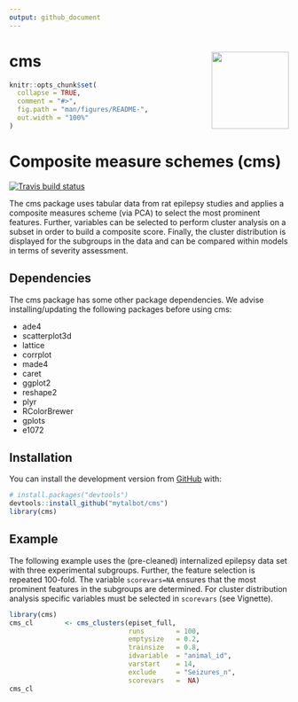 ```yaml
---
output: github_document
---
```


<!-- README.md is generated from README.Rmd. Please edit that file -->

# cms <img src="https://talbotsr.com/cms/logo.png" align="right" height="139" />
  
```r
knitr::opts_chunk$set(
  collapse = TRUE,
  comment = "#>",
  fig.path = "man/figures/README-",
  out.width = "100%"
)
```
# Composite measure schemes (cms)

<!-- badges: start -->
[![Travis build status](https://travis-ci.org/mytalbot/cms.svg?branch=master)](https://travis-ci.org/r-lib/usethis)
<!-- badges: end -->

The cms package uses tabular data from rat epilepsy studies and applies a composite measures scheme (via PCA) to select the most prominent features. Further, variables can be selected to perform cluster analysis on a subset in order to build a composite score. Finally, the cluster distribution is displayed for the subgroups in the data and can be compared within models in terms of severity assessment.



## Dependencies
The cms package has some other package dependencies. We advise installing/updating the following packages before using cms:  

* ade4  
* scatterplot3d  
* lattice  
* corrplot  
* made4  
* caret  
* ggplot2  
* reshape2  
* plyr  
* RColorBrewer  
* gplots  
* e1072  

## Installation
You can install the development version from [GitHub](https://github.com/) with:
  
``` r
# install.packages("devtools")
devtools::install_github("mytalbot/cms")
library(cms)
```

## Example
The following example uses the (pre-cleaned) internalized epilepsy data set with three experimental subgroups. Further, the feature selection is repeated 100-fold. The variable `scorevars=NA` ensures that the most prominent features in the subgroups are determined. For cluster distribution analysis specific variables must be selected in `scorevars` (see Vignette).

```r
library(cms)
cms_cl        <- cms_clusters(episet_full, 
                              runs        = 100, 
                              emptysize   = 0.2, 
                              trainsize   = 0.8, 
                              idvariable  = "animal_id", 
                              varstart    = 14, 
                              exclude     = "Seizures_n",
                              scorevars   =  NA) 
cms_cl

```





